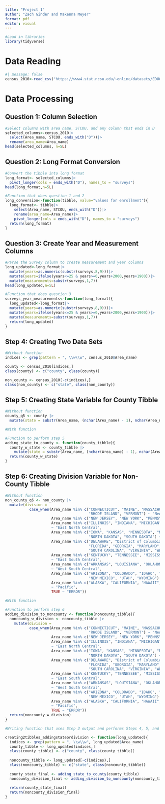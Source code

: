 ```yaml
---
title: "Project 1"
author: "Zach Ginder and Makenna Meyer"
format: pdf
editor: visual
---
```


```r
#Load in libraries
library(tidyverse)
```

# Data Reading

```r
#| message: false
census_2010<-read_csv("https://www4.stat.ncsu.edu/~online/datasets/EDU01a.csv")
```

# Data Processing

## Question 1: Column Selection

```r
#Select columns with area name, STCOU, and any column that ends in D
selected_columns<-census_2010|> 
  select(Area_name, STCOU, ends_with("D"))|>
  rename(area_name=Area_name)
head(selected_columns, n=5L)

```

## Question 2: Long Format Conversion

```r
#Convert the tibble into long format
long_format<- selected_columns|> 
  pivot_longer(cols = ends_with("D"), names_to = "surveys")
head(long_format,n=5L)

#Function that does question 1 and 2
long_conversion<-function(tibble, value="values for enrollment"){
  long_format<- tibble|>
    select(Area_name, STCOU, ends_with("D"))|>
    rename(area_name=Area_name)|>
    pivot_longer(cols = ends_with("D"), names_to = "surveys")
  return(long_format)
}
```

## Question 3: Create Year and Measurement Columns

```r
#Parse the Survey column to create measurement and year columns
long_updated<-long_format|>
  mutate(years=as.numeric(substr(surveys,8,9)))|>
  mutate(years=ifelse(years<=25 & years>=0,years+2000,years+1900))|>
  mutate(measurements=substr(surveys,1,7))
head(long_updated,n=5L)

#Function that does question 3
surveys_year_measurements<-function(long_format){
  long_updated<-long_format|>
  mutate(years=as.numeric(substr(surveys,8,9)))|>
  mutate(years=ifelse(years<=25 & years>=0,years+2000,years+1900))|>
  mutate(measurements=substr(surveys,1,7))
  return(long_updated)
}
```

## Step 4: Creating Two Data Sets

```r
#Without function
indices <- grep(pattern = ", \\w\\w", census_2010$Area_name)

county <- census_2010[indices,]
class(county) <- c("county", class(county))

non_county <- census_2010[-c(indices),]
class(non_county) <- c("state", class(non_county))
```

## Step 5: Creating State Variable for County Tibble

```r
#Without function
county_q5 <- county |>
  mutate(state = substr(Area_name, (nchar(Area_name) - 1), nchar(Area_name)))
```

```r
#With function

#Function to perform step 5
adding_state_to_county <- function(county_tibble){
  county_w_state <- county_tibble |>
    mutate(state = substr(Area_name, (nchar(Area_name) - 1), nchar(Area_name)))
  return(county_w_state)
}
```

## Step 6: Creating Division Variable for Non-County Tibble

```r
#Without function
non_county_q6 <- non_county |>
  mutate(division = 
           case_when(Area_name %in% c("CONNECTICUT", "MAINE", "MASSACHUSETTS", "NEW HAMPSHIRE",
                                      "RHODE ISLAND", "VERMONT") ~ "New England",
                     Area_name %in% c("NEW JERSEY", "NEW YORK", "PENNSYLVANIA") ~ "Mid-Atlantic",
                     Area_name %in% c("ILLINOIS", "INDIANA", "MICHIGAN", "OHIO", "WISCONSIN") 
                     ~ "East North Central",
                     Area_name %in% c("IOWA", "KANSAS", "MINNESOTA", "MISSOURI", "NEBRASKA", 
                                      "NORTH DAKOTA", "SOUTH DAKOTA") ~ "West North Central",
                     Area_name %in% c("DELAWARE", "District of Columbia", "DISTRICT OF COLUMBIA",
                                      "FLORIDA", "GEORGIA", "MARYLAND", "NORTH CAROLINA", 
                                      "SOUTH CAROLINA", "VIRGINIA", "WEST VIRGINIA") ~ "South Atlantic",
                     Area_name %in% c("KENTUCKY", "TENNESSEE", "MISSISSIPPI", "ALABAMA")
                     ~ "East South Central",
                     Area_name %in% c("ARKANSAS", "LOUISIANA", "OKLAHOMA", "TEXAS")
                     ~ "West South Central", 
                     Area_name %in% c("ARIZONA", "COLORADO", "IDAHO", "MONTANA", "NEVADA",
                                      "NEW MEXICO", "UTAH", "WYOMING") ~ "Mountain",
                     Area_name %in% c("ALASKA", "CALIFORNIA", "HAWAII", "OREGON", "WASHINGTON")
                     ~ "Pacific",
                     TRUE ~ "ERROR"))
```

```r
#With function

#Function to perform step 6
adding_division_to_noncounty <- function(noncounty_tibble){
  noncounty_w_division <- noncounty_tibble |>
    mutate(division = 
           case_when(Area_name %in% c("CONNECTICUT", "MAINE", "MASSACHUSETTS", "NEW HAMPSHIRE",
                                      "RHODE ISLAND", "VERMONT") ~ "New England",
                     Area_name %in% c("NEW JERSEY", "NEW YORK", "PENNSYLVANIA") ~ "Mid-Atlantic",
                     Area_name %in% c("ILLINOIS", "INDIANA", "MICHIGAN", "OHIO", "WISCONSIN") 
                     ~ "East North Central",
                     Area_name %in% c("IOWA", "KANSAS", "MINNESOTA", "MISSOURI", "NEBRASKA", 
                                      "NORTH DAKOTA", "SOUTH DAKOTA") ~ "West North Central",
                     Area_name %in% c("DELAWARE", "District of Columbia", "DISTRICT OF COLUMBIA",
                                      "FLORIDA", "GEORGIA", "MARYLAND", "NORTH CAROLINA", 
                                      "SOUTH CAROLINA", "VIRGINIA", "WEST VIRGINIA") ~ "South Atlantic",
                     Area_name %in% c("KENTUCKY", "TENNESSEE", "MISSISSIPPI", "ALABAMA")
                     ~ "East South Central",
                     Area_name %in% c("ARKANSAS", "LOUISIANA", "OKLAHOMA", "TEXAS")
                     ~ "West South Central", 
                     Area_name %in% c("ARIZONA", "COLORADO", "IDAHO", "MONTANA", "NEVADA",
                                      "NEW MEXICO", "UTAH", "WYOMING") ~ "Mountain",
                     Area_name %in% c("ALASKA", "CALIFORNIA", "HAWAII", "OREGON", "WASHINGTON")
                     ~ "Pacific",
                     TRUE ~ "ERROR"))
  return(noncounty_w_division)
}
```

```r
#Writing function that uses Step 3 output and performs Steps 4, 5, and 6

creating2tibbles_addingstateordivision <- function(long_updated){
  indices <- grep(pattern = ", \\w\\w", long_updated$Area_name)
  county_tibble <- long_updated[indices,]
  class(county_tibble) <- c("county", class(county_tibble))
  
  noncounty_tibble <- long_updated[-c(indices),]
  class(noncounty_tibble) <- c("state", class(noncounty_tibble))
  
  county_state_final <- adding_state_to_county(county_tibble)
  noncounty_division_final <- adding_division_to_noncounty(noncounty_tibble)
  
  return(county_state_final)
  return(noncounty_division_final)
}
```
